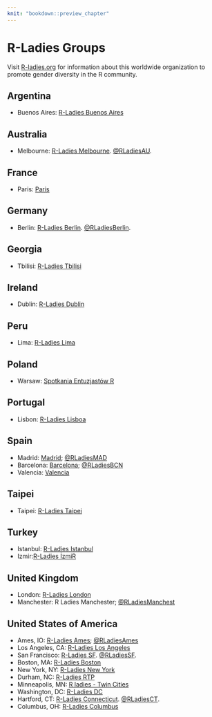 ```yaml
---
knit: "bookdown::preview_chapter"
---
```


# R-Ladies Groups

Visit [R-ladies.org](https://rladies.org/) for information about this worldwide organization to promote
gender diversity in the R community.

## Argentina

  * Buenos Aires: [R-Ladies Buenos Aires](https://www.meetup.com/rladies-buenos-aires/)

## Australia

  * Melbourne: [R-Ladies Melbourne](https://www.meetup.com/R-Ladies-Melbourne/). [\@RLadiesAU](https://twitter.com/RLadiesAU).
  
## France

  * Paris: [Paris](https://www.meetup.com/rladies-paris/)
  
## Germany

  * Berlin: [R-Ladies Berlin](https://www.meetup.com/rladies-berlin/). [\@RLadiesBerlin](https://twitter.com/RLadiesBerlin).
  
## Georgia
 
  * Tbilisi: [R-Ladies Tbilisi](https://www.meetup.com/R-Ladies-Tbilisi/)
  
## Ireland

  * Dublin: [R-Ladies Dublin](https://www.meetup.com/R-Ladies-Dublin/)
  
## Peru

  * Lima: [R-Ladies Lima](https://twitter.com/RLadiesLima)
  
## Poland

  * Warsaw: [Spotkania Entuzjastów R](https://www.meetup.com/Spotkania-Entuzjastow-R-Warsaw-R-Users-Group-Meetup/)

## Portugal

  * Lisbon: [R-Ladies Lisboa](https://www.meetup.com/R-Ladies-Lisboa/)
  
## Spain

  * Madrid: [Madrid](https://www.meetup.com/rladies-madrid); [@RLadiesMAD](https://twitter.com/RLadiesMAD)
  * Barcelona: [Barcelona](https://www.meetup.com/es-ES/rladies-barcelona/); [@RLadiesBCN](https://twitter.com/rladiesbcn)
  * Valencia: [Valencia](https://twitter.com/RLadiesValencia)

## Taipei

  * Taipei: [R-Ladies Taipei](https://www.meetup.com/R-Ladies-Taipei/)

## Turkey

  * Istanbul: [R-Ladies Istanbul](https://www.meetup.com/R-Ladies-Istanbul/)
  * Izmir:[R-Ladies İzmiR](https://www.meetup.com/R-Ladies-%C4%B0zmiR/)

## United Kingdom

  * London: [R-Ladies London](https://www.meetup.com/rladies-london/)
  * Manchester: R Ladies Manchester; [@RLadiesManchest](https://twitter.com/RLadiesManchest)

## United States of America

  * Ames, IO: [R-Ladies Ames](https://www.meetup.com/R-Ladies-Ames/events/235936204/); [@RLadiesAmes](https://twitter.com/RLadiesAmes)
  * Los Angeles, CA: [R-Ladies Los Angeles](https://www.meetup.com/rladies-la/)
  * San Francisco: [R-Ladies SF](https://www.meetup.com/rladies-san-francisco/). [\@RLadiesSF](https://twitter.com/RLadiesSF).
  * Boston, MA: [R-Ladies Boston](https://www.meetup.com/R-Ladies-Boston/)
  * New York, NY: [R-Ladies New York](https://www.meetup.com/rladies-newyork/)
  * Durham, NC: [R-Ladies RTP](https://www.meetup.com/R-Ladies-RTP/)
  * Minneapolis, MN: [R ladies - Twin Cities](https://www.meetup.com/RLadiesTC/)
  * Washington, DC: [R-Ladies DC](https://www.meetup.com/rladies-dc/)
  * Hartford, CT: [R-Ladies Connecticut](https://www.meetup.com/rladies-connecticut/). [\@RLadiesCT](https://twitter.com/RLadiesCT). 
  * Columbus, OH: [R-Ladies Columbus](https://www.meetup.com/RLadies-Columbus/)
